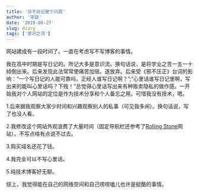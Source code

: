 ```yaml
---
title: '日不日记是个问题'
author: '宋骁'
date: '2019-08-27'
slug: diary
tags: ['意识之流']
---
```

<!--
<iframe src="https://open.spotify.com/embed/track/33rsCCLHklTQav9klbpnAi" width="700" height="80" frameborder="0" allowtransparency="true" allow="encrypted-media"></iframe>
-->

网站建成有一段时间了。一直在考虑写不写博客的事情。

我在高中时期是写日记的。所记大多是意识流。换句话说，是将学业之苦一五一十倾倒出来。后来发现此法常常使痛苦加倍。遂放弃。后来受《邪不压正》台词的影响：“一个写日记的人能可靠吗，正经人谁写日记啊？”;“心里话谁写日记里啊，写出来的能叫心里话吗？下贱！”总觉得心里话写出来有种贩卖隐私的做作感。一开始我对个人网站的定位是作为技术分享和个人备忘之用。可惜我没有技术，嗯。

1.后来据我观察大家少时间和兴趣观察别人的私事（可见我多闲）。换句话说，写了也没人看。

2.我修改这个网站外观浪费了大量时间（固定导航栏还参考了[Rolling Stone](https://www.rollingstone.com/)网站）。不写点啥有点说不过去。

3.购买域名还花了钱。

4.我完全可以不写心里话。

5.纯技术博客好无聊。

综上，我觉得能在自己的网络空间和自己唠唠嗑儿也许是挺酷的事情。












